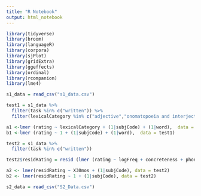 ```yaml
---
title: "R Notebook"
output: html_notebook
---
```

```r
library(tidyverse)
library(broom)
library(languageR)
library(corpora)
library(sjPlot)
library(gridExtra)
library(ggeffects)
library(ordinal)
library(rcompanion)
library(lme4)
```

```r
s1_data = read_csv("s1_data.csv")
```

```r
test1 = s1_data %>%
  filter(task %in% c("written")) %>%
  filter(lexicalCategory %in% c("adjective","onomatopoeia and interjections"))
```

```r
a1 <-lmer (rating ~ lexicalCategory + (1|subjCode) + (1|word),  data = test1)
b1 <-lmer (rating ~ 1 + (1|subjCode) + (1|word),  data = test1)
```

```r
test2 = s1_data %>%
  filter(task %in% c("written"))

test2$residRating = resid (lmer (rating ~ logFreq + concreteness + phonemes + totalMorphemes + babyAVG + (1|subjCode),  data = test2, na.action = na.exclude))

a2 <- lmer(residRating ~ X30mos + (1|subjCode), data = test2)
b2 <- lmer(residRating ~ 1 + (1|subjCode), data = test2)
```


```r
s2_data = read_csv("S2_Data.csv")


```
